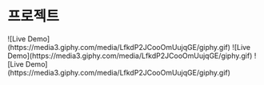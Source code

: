
# 프로젝트

<Cards num={2}>
  <Card image arrow title="gulp-static" href="/">
    ![Live Demo](https://media3.giphy.com/media/LfkdP2JCooOmUujqGE/giphy.gif)
  </Card>
  <Card image arrow title="gulp-static" href="/">
    ![Live Demo](https://media3.giphy.com/media/LfkdP2JCooOmUujqGE/giphy.gif)
  </Card>
  <Card image arrow title="gulp-static" href="/">
    ![Live Demo](https://media3.giphy.com/media/LfkdP2JCooOmUujqGE/giphy.gif)
  </Card>
</Cards>

